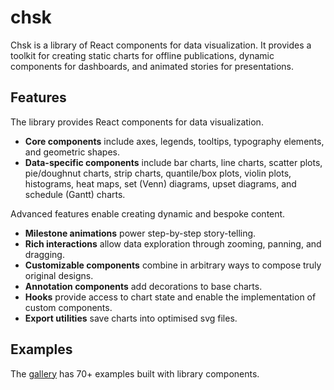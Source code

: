 
<Meta title="Introduction" />

# chsk

Chsk is a library of React components for data visualization.
It provides a toolkit for creating static charts for offline publications,
dynamic components for dashboards, and animated stories for presentations.

## Features

The library provides React components for data visualization.

-   **Core components** include axes, legends, tooltips, typography elements,
    and geometric shapes.
-   **Data-specific components** include bar charts, line charts,
    scatter plots, pie/doughnut charts, strip charts, quantile/box plots,
    violin plots, histograms, heat maps, set (Venn) diagrams, upset diagrams,
    and schedule (Gantt) charts.

Advanced features enable creating dynamic and bespoke content.

-   **Milestone animations** power step-by-step story-telling.
-   **Rich interactions** allow data exploration through zooming, panning, and dragging.
-   **Customizable components** combine in arbitrary ways to compose truly
    original designs.
-   **Annotation components** add decorations to base charts.
-   **Hooks** provide access to chart state and enable the implementation of custom components.
-   **Export utilities** save charts into optimised svg files.

## Examples

The [gallery](https://tkonopka.github.io/chsk/?path=/docs/gallery-overview--docs)
has 70+ examples built with library components.
